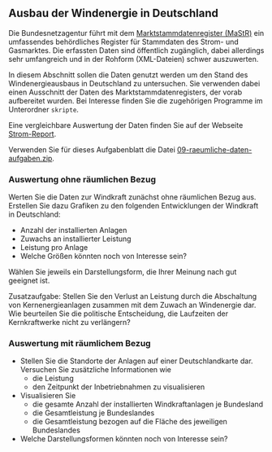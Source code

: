 ## Ausbau der Windenergie in Deutschland

Die Bundesnetzagentur führt mit dem [Marktstammdatenregister (MaStR)](https://www.marktstammdatenregister.de/MaStR) ein umfassendes behördliches Register für Stammdaten des Strom- und Gasmarktes. Die erfassten Daten sind öffentlich zugänglich, dabei allerdings sehr umfangreich und in der Rohform (XML-Dateien) schwer auszuwerten.  

In diesem Abschnitt sollen die Daten genutzt werden um den Stand des Windenergieausbaus in Deutschland zu untersuchen. Sie verwenden dabei einen Ausschnitt der Daten des Marktstammdatenregisters, der vorab aufbereitet wurden. Bei Interesse finden Sie die zugehörigen Programme im Unterordner `skripte`.

Eine vergleichbare Auswertung der Daten finden Sie auf der Webseite [Strom-Report](https://strom-report.com/windenergie/).

Verwenden Sie für dieses Aufgabenblatt die Datei [09-raeumliche-daten-aufgaben.zip](09-raeumliche-daten-aufgaben.zip).

### Auswertung ohne räumlichen Bezug

Werten Sie die Daten zur Windkraft zunächst ohne räumlichen Bezug aus. Erstellen Sie dazu Grafiken zu den folgenden Entwicklungen der Windkraft in Deutschland:

- Anzahl der installierten Anlagen 
- Zuwachs an installierter Leistung
- Leistung pro Anlage
- Welche Größen könnten noch von Interesse sein?

Wählen Sie jeweils ein Darstellungsform, die Ihrer Meinung nach gut geeignet ist.

Zusatzaufgabe: Stellen Sie den Verlust an Leistung durch die Abschaltung von Kernenergieanlagen zusammen mit dem Zuwach an Windenergie dar. Wie beurteilen Sie die politische Entscheidung, die Laufzeiten der Kernkraftwerke nicht zu verlängern?

### Auswertung mit räumlichem Bezug

- Stellen Sie die Standorte der Anlagen auf einer Deutschlandkarte dar. Versuchen Sie zusätzliche Informationen wie
  - die Leistung
  - den Zeitpunkt der Inbetriebnahmen
  zu visualisieren
- Visualisieren Sie
  - die gesamte Anzahl der installierten Windkraftanlagen je Bundesland
  - die Gesamtleistung je Bundeslandes
  - die Gesamtleistung bezogen auf die Fläche des jeweiligen Bundeslandes
- Welche Darstellungsformen könnten noch von Interesse sein?

